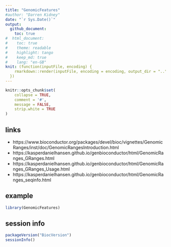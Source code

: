 ```yaml
---
title: "GenomicFeatures"
#author: "Darren Kidney"
date: "`r Sys.Date()`"
output:
  github_document:
    toc: true
#  html_document:
#    toc: true
#    theme: readable
#    highlight: tango
#    keep_md: true
#    lang: "en-GB"
knit: (function(inputFile, encoding) {
    rmarkdown::render(inputFile, encoding = encoding, output_dir = "..")
  })
---
```


```r
knitr::opts_chunk$set(
	collapse = TRUE,
	comment = '#',
	message = FALSE,
	strip.white = TRUE
)
```

## links

* https://www.bioconductor.org/packages/devel/bioc/vignettes/GenomicRanges/inst/doc/GenomicRangesIntroduction.html  
* https://kasperdanielhansen.github.io/genbioconductor/html/GenomicRanges_GRanges.html  
* https://kasperdanielhansen.github.io/genbioconductor/html/GenomicRanges_GRanges_Usage.html  
* https://kasperdanielhansen.github.io/genbioconductor/html/GenomicRanges_seqinfo.html  

## example

```r
library(GenomicFeatures)
```

## session info 

```r
packageVersion("BiocVersion")
sessionInfo()
```
